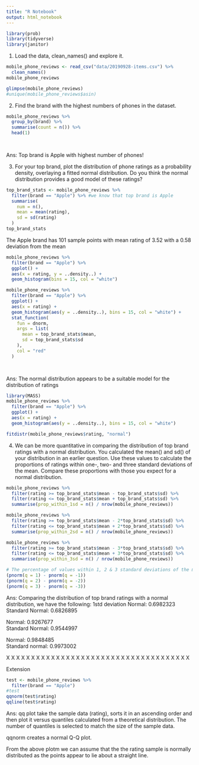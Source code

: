 ```yaml
---
title: "R Notebook"
output: html_notebook
---
```


```r
library(prob)
library(tidyverse)
library(janitor)
```

1. Load the data, clean_names() and explore it.

```r
mobile_phone_reviews <- read_csv("data/20190928-items.csv") %>%
  clean_names()
mobile_phone_reviews
```


```r
glimpse(mobile_phone_reviews)
#unique(mobile_phone_reviews$asin)
```

2. Find the brand with the highest numbers of phones in the dataset.

```r
mobile_phone_reviews %>%
  group_by(brand) %>%
  summarise(count = n()) %>%
  head(1)

  
```
Ans: Top brand is Apple with highest number of phones!


3. For your top brand, plot the distribution of phone ratings as a probability density, overlaying a fitted normal distribution. Do you think the normal distribution provides a good model of these ratings?

```r
top_brand_stats <- mobile_phone_reviews %>%
  filter(brand == "Apple") %>% #we know that top brand is Apple
  summarise(
    num = n(),
    mean = mean(rating),
    sd = sd(rating)
  )
top_brand_stats
```
The Apple brand has 101 sample points with mean rating of 3.52 with a 0.58 deviation from the mean

```r
mobile_phone_reviews %>%
  filter(brand == "Apple") %>%
  ggplot() +
  aes(x = rating, y = ..density..) +
  geom_histogram(bins = 15, col = "white")
```


```r
mobile_phone_reviews %>%
  filter(brand == "Apple") %>%
  ggplot() +
  aes(x = rating) +
  geom_histogram(aes(y = ..density..), bins = 15, col = "white") +
  stat_function(
    fun = dnorm,
    args = list(
      mean = top_brand_stats$mean,
      sd = top_brand_stats$sd
    ),
    col = "red"
  )

 
```

Ans: The normal distribution appears to be a suitable model for the distribution of ratings

```r
library(MASS)
mobile_phone_reviews %>%
  filter(brand == "Apple") %>%
  ggplot() +
  aes(x = rating) +
  geom_histogram(aes(y = ..density..), bins = 15, col = "white") 

fitdistr(mobile_phone_reviews$rating, "normal")
```

4. We can be more quantitative in comparing the distribution of top brand ratings with a normal distribution. You calculated the mean() and sd() of your distribution in an earlier question. Use these values to calculate the proportions of ratings within one-, two- and three standard deviations of the mean. Compare these proportions with those you expect for a normal distribution.

```r
mobile_phone_reviews %>%
  filter(rating >= top_brand_stats$mean - top_brand_stats$sd) %>%
  filter(rating <= top_brand_stats$mean + top_brand_stats$sd) %>%
  summarise(prop_within_1sd = n() / nrow(mobile_phone_reviews))

mobile_phone_reviews %>%
  filter(rating >= top_brand_stats$mean - 2*top_brand_stats$sd) %>%
  filter(rating <= top_brand_stats$mean + 2*top_brand_stats$sd) %>%
  summarise(prop_within_2sd = n() / nrow(mobile_phone_reviews))

mobile_phone_reviews %>%
  filter(rating >= top_brand_stats$mean - 3*top_brand_stats$sd) %>%
  filter(rating <= top_brand_stats$mean + 3*top_brand_stats$sd) %>%
  summarise(prop_within_3sd = n() / nrow(mobile_phone_reviews))

# The percentage of values within 1, 2 & 3 standard deviations of the mean
(pnorm(q = 1) - pnorm(q = -1))
(pnorm(q = 2) - pnorm(q = -2))
(pnorm(q = 3) - pnorm(q = -3))
```

Ans: Comparing the distribution of top brand ratings with a normal distribution, we have the following:
1std deviation 
Normal: 0.6982323	
Standard Normal: 0.6826895

Normal: 0.9267677	
Standard Normal: 0.9544997

Normal: 0.9848485	
Standard normal: 0.9973002




X X X X X X X X X X X X X X X X X X X X X X X X X X X X X X X X X X X X X

Extension

```r
test <- mobile_phone_reviews %>%
  filter(brand == "Apple") 
#test
qqnorm(test$rating)
qqline(test$rating)
```

Ans: qq plot take the sample data (rating), sorts it in an ascending order and then plot it versus quantiles calculated from a theoretical distribution. The number of quantiles is selected to match the size of the sample data. 

qqnorm creates a normal Q-Q plot. 

From the above plotm we can assume that the the rating sample is normally distributed as the points appear to lie about a straight line. 


